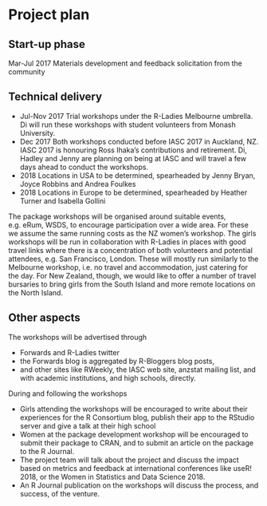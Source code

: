 # Project plan

## Start-up phase
<!--
Covering the planning phase, this section should provide a relatively detailed plan of how work will start on the project. This section is important because projects need to get up and running quickly.


 - [ ] Setting up collaboration platform inc. code for contributors etc.
 - [ ] Licence decisions
 - [ ] Reporting framework
-->

Mar-Jul 2017 Materials development and feedback solicitation from the community

## Technical delivery
<!--
Covering the actual delivery of the project this section should provide at least a high-level the implementation. 

Including target dates is really important as you need to be committed and the ISC need to have a means of tracking delivery
-->

- Jul-Nov 2017 Trial workshops under the R-Ladies Melbourne umbrella. Di will run these workshops with student volunteers from Monash University.
- Dec 2017 Both workshops conducted before IASC 2017 in Auckland, NZ. IASC 2017 is honouring Ross Ihaka's contributions and retirement. Di, Hadley and Jenny are planning on being at IASC and will travel a few days ahead to conduct the workshops.
- 2018 Locations in USA to be determined, spearheaded by Jenny Bryan, Joyce Robbins and Andrea Foulkes
- 2018 Locations in Europe to be determined, spearheaded by Heather Turner and Isabella Gollini

The package workshops will be organised around suitable events, e.g. eRum, WSDS, to encourage participation over a wide area. For these we assume the same running costs as the NZ women's workshop. The girls workshops will be run in collaboration with R-Ladies in places with good travel links where there is a concentration of both volunteers and potential attendees, e.g. San Francisco, London. These will mostly run similarly to the Melbourne workshop, i.e. no
travel and accommodation, just catering for the day. For New Zealand, though, we would like to offer a number of travel bursaries to bring girls from the South Island and more remote locations on the North Island. 

## Other aspects
<!--
Covering non-technical activities like on-going publicity, paper preparation, discussion groups etc. that might be required to facilitate successful delivery of the project.

 - [ ] Announcement post
 - [ ] Delivery blog post
 - [ ] Twitter
 - [ ] UseR!
 - [ ] ISC meetings
-->

The workshops will be advertised through 

- Forwards and R-Ladies twitter 
- the Forwards blog is aggregated by R-Bloggers blog posts, 
- and other sites like RWeekly, the IASC web site, anzstat mailing list, and with academic institutions, and high schools, directly. 

During and following the workshops

- Girls attending the workshops will be encouraged to write about their experiences for the R Consortium blog, publish their app to the RStudio server and give a talk at their high school
- Women at the package development workshop will be encouraged to submit their package to CRAN, and to submit an article on the package to the R Journal.
- The project team will talk about the project and discuss the impact based on metrics and feedback at international conferences like useR! 2018, or the Women in Statistics and Data Science 2018.
- An R Journal publication on the workshops will discuss the process, and success, of the venture. 

